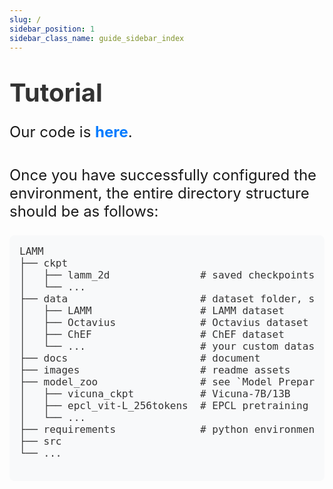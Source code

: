 ```yaml
---
slug: /
sidebar_position: 1
sidebar_class_name: guide_sidebar_index
---
```



# <span style="font-size: 2.5rem; font-weight: bold; color: #333;">Tutorial</span>

<p style="font-size: 1.5rem; margin-top: 1.5rem;">
  Our code is <a href="https://github.com/OpenGVLab/LAMM" style="color: #007bff; text-decoration: none; font-weight: bold;">here</a>.
</p>

<ProductSection></ProductSection>

<p style="font-size: 1.5rem; margin-top: 2.5rem;">
  Once you have successfully configured the environment, the entire directory structure should be as follows:
</p>

<div style="background-color: #f8f9fa; padding: 16px; border-radius: 8px; font-family: 'Courier New', Courier, monospace; font-size: 1rem;">
  <pre style="margin: 0; color: #333;">
LAMM
├── ckpt 
│   ├── lamm_2d               # saved checkpoints in training
│   └── ...
├── data                      # dataset folder, see `Dataset Preparation` section for detail
│   ├── LAMM                  # LAMM dataset
│   ├── Octavius              # Octavius dataset
│   ├── ChEF                  # ChEF dataset  
│   └── ...                   # your custom dataset
├── docs                      # document
├── images                    # readme assets
├── model_zoo                 # see `Model Preparation for Training` for detail 
│   ├── vicuna_ckpt           # Vicuna-7B/13B
│   ├── epcl_vit-L_256tokens  # EPCL pretraining checkpoints (Optional)
│   └── ...
├── requirements              # python environment requirements 
├── src
└── ...
  </pre>
</div>
